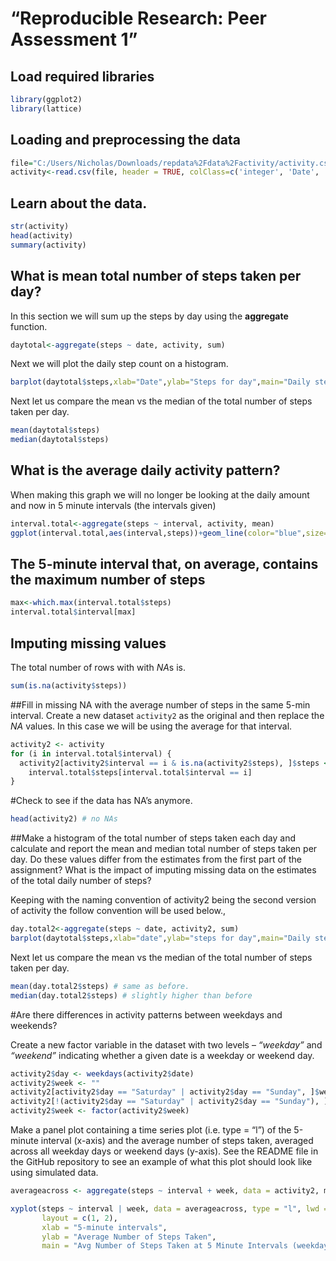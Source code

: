 
# "Reproducible Research: Peer Assessment 1"

## Load required libraries
```r
library(ggplot2)
library(lattice)
```

## Loading and preprocessing the data
```r
file="C:/Users/Nicholas/Downloads/repdata%2Fdata%2Factivity/activity.csv"
activity<-read.csv(file, header = TRUE, colClass=c('integer', 'Date', 'integer'))
```

## Learn about the data.
```r
str(activity)
head(activity)
summary(activity)
```

## What is mean total number of steps taken per day?
In this section we will sum up the steps by day using the **aggregate** function.
```r
daytotal<-aggregate(steps ~ date, activity, sum)
```
Next we will plot the daily step count on a histogram.
```r
barplot(daytotal$steps,xlab="Date",ylab="Steps for day",main="Daily steps by date")
```

Next let us compare the mean vs the median of the total number of steps taken per day.
```r
mean(daytotal$steps)
median(daytotal$steps)
```

## What is the average daily activity pattern?
When making this graph we will no longer be looking at the daily amount and now in 5 minute intervals (the intervals given)
```r
interval.total<-aggregate(steps ~ interval, activity, mean)
ggplot(interval.total,aes(interval,steps))+geom_line(color="blue",size=1)+labs(title = "Time Series Plot of the 5-minute Intervals", x = "5-minute intervals", y = "Average Number of Steps Taken")
```


## The 5-minute interval that, on average, contains the maximum number of steps 
```r
max<-which.max(interval.total$steps)
interval.total$interval[max]
```


## Imputing missing values
The total number of rows with with *NA*s is.
```r
sum(is.na(activity$steps))
```


##Fill in missing NA with the average number of steps in the same 5-min interval.
Create a new dataset `activity2` as the original and then replace the *NA* values. In this case we will be using the average for that interval.
```r
activity2 <- activity 
for (i in interval.total$interval) {
  activity2[activity2$interval == i & is.na(activity2$steps), ]$steps <- 
    interval.total$steps[interval.total$interval == i]
}
```
#Check to see if the data has NA's anymore.
```r
head(activity2) # no NAs 
```

##Make a histogram of the total number of steps taken each day and calculate and report the mean and median total number of steps taken per day. 
Do these values differ from the estimates from the first part of the assignment? What is the impact of imputing missing data on the estimates of the total daily number of steps?

Keeping with the naming convention of activity2 being the second version of activity the follow convention will be used below.,
```r
day.total2<-aggregate(steps ~ date, activity2, sum)
barplot(daytotal$steps,xlab="date",ylab="steps for day",main="Daily steps by date (NA's imputted)")
```

Next let us compare the mean vs the median of the total number of steps taken per day.
```r
mean(day.total2$steps) # same as before.
median(day.total2$steps) # slightly higher than before
```

#Are there differences in activity patterns between weekdays and weekends?

Create a new factor variable in the dataset with two levels – *“weekday”* and *“weekend”* indicating whether a given date is a weekday or weekend day.

```r
activity2$day <- weekdays(activity2$date)
activity2$week <- ""
activity2[activity2$day == "Saturday" | activity2$day == "Sunday", ]$week <- "weekend"
activity2[!(activity2$day == "Saturday" | activity2$day == "Sunday"), ]$week <- "weekday"
activity2$week <- factor(activity2$week)
```

Make a panel plot containing a time series plot (i.e. type = "l") of the 5-minute interval (x-axis) and the average number of steps taken, averaged across all weekday days or weekend days (y-axis). See the README file in the GitHub repository to see an example of what this plot should look like using simulated data.

```r
averageacross <- aggregate(steps ~ interval + week, data = activity2, mean)

xyplot(steps ~ interval | week, data = averageacross, type = "l", lwd = 2,
       layout = c(1, 2), 
       xlab = "5-minute intervals", 
       ylab = "Average Number of Steps Taken",
       main = "Avg Number of Steps Taken at 5 Minute Intervals (weekdays vs weekend)")
```
